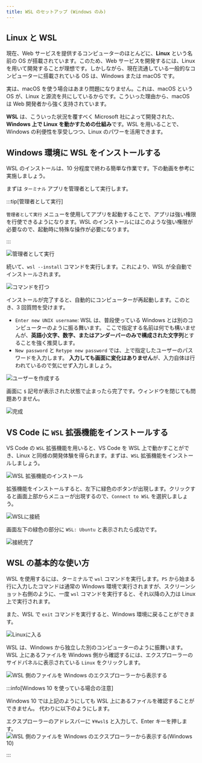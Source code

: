 ```yaml
---
title: WSL のセットアップ (Windows のみ)
---
```


## Linux と WSL

現在、Web サービスを提供するコンピューターのほとんどに、**Linux** という名前の OS が搭載されています。このため、Web サービスを開発するには、Linux を用いて開発することが理想です。しかしながら、現在流通している一般的なコンピューターに搭載されている OS は、Windows または macOS です。

実は、macOS を使う場合はあまり問題になりません。これは、macOS という OS が、Linux と源流を共にしているからです。こういった理由から、macOS は Web 開発者から強く支持されています。

**WSL** は、こういった状況を覆すべく Microsoft 社によって開発された、**Windows 上で Linux を動かすための仕組み**です。WSL を用いることで、Windows の利便性を享受しつつ、Linux のパワーを活用できます。

## Windows 環境に WSL をインストールする

WSL のインストールは、10 分程度で終わる簡単な作業です。下の動画を参考に実施しましょう。

<ExternalVideoPlayer src="https://www.youtube.com/embed/aRf7NYZpUa0" />

まずは `ターミナル` アプリを管理者として実行します。

:::tip[管理者として実行]

`管理者として実行` メニューを使用してアプリを起動することで、アプリは強い権限を行使できるようになります。WSL のインストールにはこのような強い権限が必要なので、起動時に特殊な操作が必要になります。

:::

![管理者として実行](run-as-administrator.png)

続いて、`wsl --install` コマンドを実行します。これにより、WSL が全自動でインストールされます。

![コマンドを打つ](type-wsl-install.png)

インストールが完了すると、自動的にコンピューターが再起動します。このとき、3 回質問を受けます。

- `Enter new UNIX username`: WSL は、普段使っている Windows とは別のコンピューターのように振る舞います。
  ここで指定する名前は何でも構いませんが、**英語小文字、数字、またはアンダーバーのみで構成された文字列**とすることを強く推奨します。
- `New password` と `Retype new password` では、上で指定したユーザーのパスワードを入力します。
  **入力しても画面に変化はありません**が、入力自体は行われているので気にせず入力しましょう。

![ユーザーを作成する](type-password.png)

画面に `$` 記号が表示された状態で止まったら完了です。ウィンドウを閉じても問題ありません。

![完成](completed.png)

## VS Code に `WSL` 拡張機能をインストールする

VS Code の `WSL` 拡張機能を用いると、VS Code を WSL 上で動かすことができ、Linux と同様の開発体験を得られます。まずは、`WSL` 拡張機能をインストールしましょう。

![WSL 拡張機能のインストール](./install-wsl-extension.png)

拡張機能をインストールすると、左下に緑色のボタンが出現します。クリックすると画面上部からメニューが出現するので、`Connect to WSL` を選択しましょう。

![WSLに接続](./connect-to-wsl.png)

画面左下の緑色の部分に `WSL: Ubuntu` と表示されたら成功です。

![接続完了](./connected.png)

## WSL の基本的な使い方

WSL を使用するには、ターミナルで `wsl` コマンドを実行します。`PS` から始まる行に入力したコマンドは通常の Windows 環境で実行されますが、スクリーンショット右側のように、一度 `wsl` コマンドを実行すると、それ以降の入力は Linux 上で実行されます。

また、WSL で `exit` コマンドを実行すると、Windows 環境に戻ることができます。

![Linuxに入る](./go-into-linux.png)

WSL は、Windows から独立した別のコンピューターのように振舞います。WSL 上にあるファイルを Windows 側から確認するには、エクスプローラーのサイドパネルに表示されている `Linux` をクリックします。

![WSL 側のファイルを Windows のエクスプローラーから表示する](./show-linux-files.png)

:::info[Windows 10 を使っている場合の注意]

Windows 10 では上記のようにしても WSL 上にあるファイルを確認することができません。
代わりに以下のようにします。

エクスプローラーのアドレスバーに `¥¥wsl$` と入力して、Enter キーを押します。
![WSL 側のファイルを Windows のエクスプローラーから表示する(Windows 10)](./show-linux-files-windows10.png)

:::
